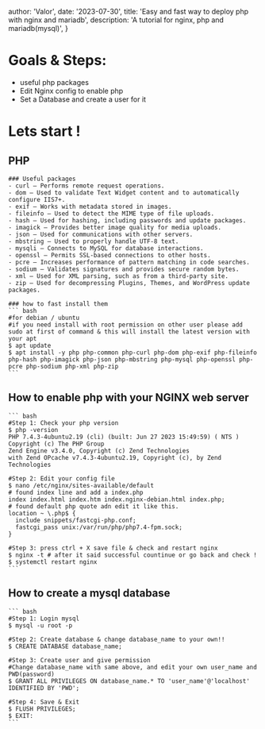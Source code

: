 
  author: 'Valor',
  date: '2023-07-30',
  title: 'Easy and fast way to deploy php with nginx and mariadb',
  description:
    'A tutorial for nginx, php and mariadb(mysql)',
}


# Goals & Steps: 
  - useful php packages
  - Edit Nginx config to enable php
  - Set a Database and create a user for it

# Lets start !
  ## PHP
    ### Useful packages
    - curl — Performs remote request operations.
    - dom — Used to validate Text Widget content and to automatically configure IIS7+.
    - exif — Works with metadata stored in images.
    - fileinfo — Used to detect the MIME type of file uploads.
    - hash — Used for hashing, including passwords and update packages.
    - imagick — Provides better image quality for media uploads.
    - json — Used for communications with other servers.
    - mbstring — Used to properly handle UTF-8 text.
    - mysqli — Connects to MySQL for database interactions.
    - openssl — Permits SSL-based connections to other hosts.
    - pcre — Increases performance of pattern matching in code searches.
    - sodium — Validates signatures and provides secure random bytes.
    - xml — Used for XML parsing, such as from a third-party site.
    - zip — Used for decompressing Plugins, Themes, and WordPress update packages.

    ### how to fast install them 
    ``` bash
    #for debian / ubuntu
    #if you need install with root permission on other user please add sudo at first of command & this will install the latest version with your apt
    $ apt update 
    $ apt install -y php php-common php-curl php-dom php-exif php-fileinfo php-hash php-imagick php-json php-mbstring php-mysql php-openssl php-pcre php-sodium php-xml php-zip 
    ```

  ## How to enable php with your NGINX web server
    ``` bash
    #Step 1: Check your php version
    $ php -version
    PHP 7.4.3-4ubuntu2.19 (cli) (built: Jun 27 2023 15:49:59) ( NTS )
    Copyright (c) The PHP Group
    Zend Engine v3.4.0, Copyright (c) Zend Technologies
    with Zend OPcache v7.4.3-4ubuntu2.19, Copyright (c), by Zend Technologies

    #Step 2: Edit your config file
    $ nano /etc/nginx/sites-available/default
    # found index line and add a index.php 
    index index.html index.htm index.nginx-debian.html index.php;
    # found default php quote adn edit it like this.
    location ~ \.php$ {
      include snippets/fastcgi-php.conf;
      fastcgi_pass unix:/var/run/php/php7.4-fpm.sock;
    }

    #Step 3: press ctrl + X save file & check and restart nginx
    $ nginx -t # after it said successful countinue or go back and check !
    $ systemctl restart nginx
    ```

  ## How to create a mysql database
    ``` bash
    #Step 1: Login mysql
    $ mysql -u root -p
    
    #Step 2: Create database & change database_name to your own!!
    $ CREATE DATABASE database_name;

    #Step 3: Create user and give permission
    #Change database_name with same above, and edit your own user_name and PWD(password)
    $ GRANT ALL PRIVILEGES ON database_name.* TO 'user_name'@'localhost' IDENTIFIED BY 'PWD';

    #Step 4: Save & Exit
    $ FLUSH PRIVILEGES;
    $ EXIT:
    ```
